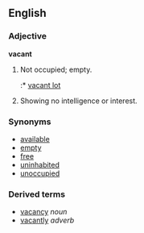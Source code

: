 ==English==
===Adjective===
'''vacant'''
#Not occupied; empty.
#:* [[vacant lot]]
#Showing no intelligence or interest.

===Synonyms===
*[[available]]
*[[empty]]
*[[free]]
*[[uninhabited]]
*[[unoccupied]]

===Derived terms===
*[[vacancy]] ''noun''
*[[vacantly]] ''adverb''